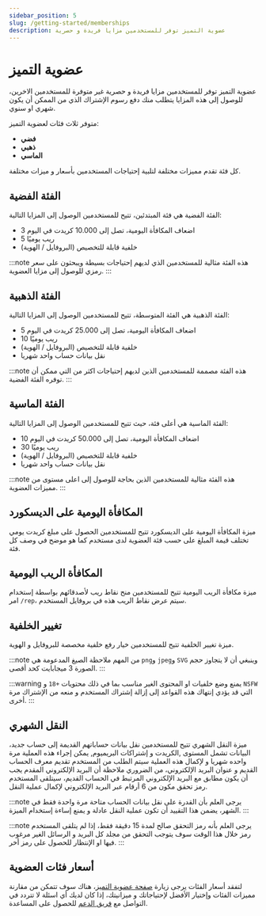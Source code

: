 ```yaml
---
sidebar_position: 5
slug: /getting-started/memberships
description: عضوية التميز توفر للمستخدمين مزايا فريدة و حصرية
---
```


# عضوية التميز

عضوية التميز توفر للمستخدمين مزايا فريدة و حصرية غير متوفرة للمستخدمين الاخرين، للوصول إلى هذه المزايا يتطلب منك دفع رسوم الإشتراك الذي من الممكن أن يكون شهري او سنوي.

متوفر ثلاث فئات لعضوية التميز:

- **فضي**
- **ذهبي**
- **الماسي**

كل فئة تقدم مميزات مختلفة لتلبية إحتياجات المستخدمين بأسعار و ميزات مختلفة.

## الفئة الفضية

الفئة الفضية هي فئة المبتدئين، تتيح للمستخدمين الوصول إلى المزايا التالية:

- 3 اضعاف المكافأة اليومية، تصل إلى 10.000 كريدت في اليوم
- 5 ريب يوميًا
- خلفية قابلة للتخصيص (البروفايل / الهوية)

:::note
هذه الفئة مثالية للمستخدمين الذي لديهم إحتياجات بسيطة ويبحثون على سعر رمزي للوصول إلى مزايا العضوية.
:::

## الفئة الذهبية

الفئة الذهبية هي الفئة المتوسطة، تتيح للمستخدمين الوصول إلى المزايا التالية:

- 5 اضعاف المكافأة اليومية، تصل إلى 25.000 كريدت في اليوم
- 10 ريب يوميًا
- خلفية قابلة للتخصيص (البروفايل / الهوية)
- نقل بيانات حساب واحد شهريا

:::note
هذه الفئة مصممة للمستخدمين الذين لديهم إحتياجات اكثر من التي ممكن أن توفره الفئة الفضية.
:::

## الفئة الماسية

الفئة الماسية هي أعلى فئة، حيث تتيح للمستخدمين الوصول إلى المزايا التالية:

- 10 اضعاف المكافأة اليومية، تصل إلى 50.000 كريدت في اليوم
- 30 ريب يوميًا
- خلفية قابلة للتخصيص (البروفايل / الهوية)
- نقل بيانات حساب واحد شهريا

:::note
هذه الفئة مثالية للمستخدمين الذين بحاجة للوصول إلى اعلى مستوى من مميزات العضوية.
:::

## المكافأة اليومية على الديسكورد

ميزة المكافأة اليومية على الديسكورد تتيح للمستخدمين الحصول على مبلغ كريدت يومي تختلف قيمة المبلغ على حسب فئة العضوية لدى مستخدم كما هو موضح في وصف كل فئة.

## المكافأة الريب اليومية

ميزة مكافأة الريب اليومية تتيح للمستخدمين منح نقاط ريب لأصدقائهم بواسطة إستخدام امر `/rep`، سيتم عرض نقاط الريب هذه في بروفايل المستخدم.

## تغيير الخلفية

ميزة تغيير الخلفية تتيح للمستخدمين خيار رفع خلفية مخصصة للبروفايل و الهوية.

:::note
من المهم ملاحظة الصيغ المدعومة هي `png`و `jpeg`و `SVG` وينبغي أن لا يتجاوز حجم الصورة 3 ميجابايت كحد أقصى.
:::

:::warning
يمنع وضع خلفيات او المحتوى الغير مناسب بما في ذلك محتويات `+18` و `NSFW` التي قد يؤدي إنتهاك هذه القواعد إلى إزالة إشتراك المستخدم و منعه من الإشتراك مرة أخرى.
:::

## النقل الشهري

ميزة النقل الشهري تتيح للمستخدمين نقل بيانات حساباتهم القديمة إلى حساب جديد، البيانات تشمل المستوى ,الكريدت و إشتراكات البريميوم, يمكن إجراء هذه العملية مرة واحده شهريا و لإكمال هذه العملية سيتم الطلب من المستخدم تقديم معرف الحساب القديم و عنوان البريد الإلكتروني، من الضروري ملاحظة أن البريد الإلكتروني المقدم يجب أن يكون مطابق مع البريد الإلكتروني المرتبط في الحساب القديم، سيتلقى المستخدم رمز تحقق مكون من 6 أرقام عبر البريد الإلكتروني لإكمال عملية النقل.

:::note
يرجى العلم بأن القدرة على نقل بيانات الحساب متاحة مرة واحدة فقط في الشهر، يضمن هذا التقييد أن تكون عملية النقل عادلة و يمنع إساءة إستخدام الميزة.
:::

:::note
يرجى العلم بأنه رمز التحقق صالح لمدة 15 دقيقة فقط، إذا لم يتلقى المستخدم رمز خلال هذا الوقت سوف يتوجب التحقق من مجلد كل البريد و الرسائل الغير مرغوب فيها او الإنتظار للحصول على رمز أخر.
:::

## أسعار فئات العضوية

لتفقد أسعار الفئات يرجى زيارة [صفحة عضوية التميز](https://vTime.io/memberships)، هناك سوف تتمكن من مقارنة مميزات الفئات وإختيار الأفضل لإحتياجاتك و ميزانيتك، إذا كان لديك أي اسئلة لا تتردد في التواصل مع [فريق الدعم](https://discord.gg/vTime) للحصول على المساعدة.
